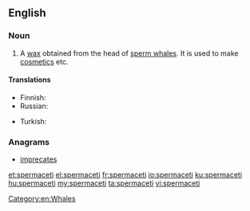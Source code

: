 ==English==
{{wikipedia}}

===Noun===
{{en-noun|-}}

# A [[wax]] obtained from the head of [[sperm whale]]s. It is used to make [[cosmetics]] etc.

====Translations====
{{trans-top|wax obtained from the head of sperm whale}}
* Finnish: {{t|fi|spermaseetti}}
* Russian: {{t+|ru|спермаце́т|m|sc=Cyrl|tr=spermacét}}
{{trans-mid}}
* Turkish: {{t+|tr|ispermeçet}}
{{trans-bottom}}

===Anagrams===
* [[imprecates#English|imprecates]]

[[Category:en:Whales]]

[[et:spermaceti]]
[[el:spermaceti]]
[[fr:spermaceti]]
[[io:spermaceti]]
[[ku:spermaceti]]
[[hu:spermaceti]]
[[my:spermaceti]]
[[ta:spermaceti]]
[[vi:spermaceti]]